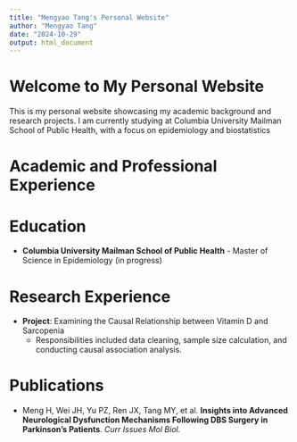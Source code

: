 ```yaml
---
title: "Mengyao Tang's Personal Website"
author: "Mengyao Tang"
date: "2024-10-29"
output: html_document
---
```

# Welcome to My Personal Website

This is my personal website showcasing my academic background and research projects. I am currently studying at Columbia University Mailman School of Public Health, with a focus on epidemiology and biostatistics

# Academic and Professional Experience
# Education
- **Columbia University Mailman School of Public Health** - Master of Science in Epidemiology (in progress)

# Research Experience
- **Project**: Examining the Causal Relationship between Vitamin D and Sarcopenia
  - Responsibilities included data cleaning, sample size calculation, and conducting causal association analysis.

# Publications
- Meng H, Wei JH, Yu PZ, Ren JX, Tang MY, et al. **Insights into Advanced Neurological Dysfunction Mechanisms Following DBS Surgery in Parkinson's Patients**. *Curr Issues Mol Biol.* 


